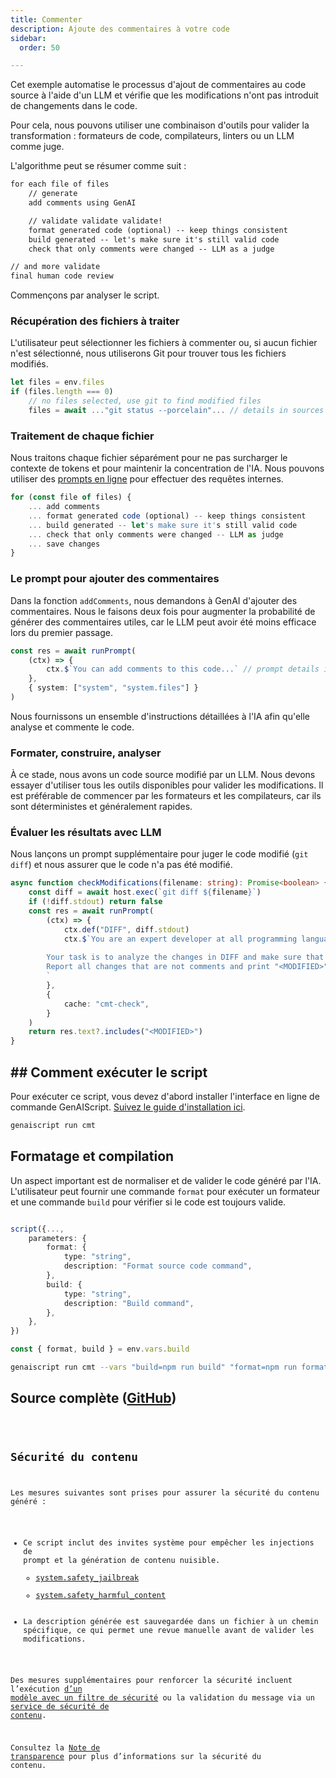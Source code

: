```yaml
---
title: Commenter
description: Ajoute des commentaires à votre code
sidebar:
  order: 50

---
```



Cet exemple automatise le processus d'ajout de commentaires au code source à l'aide d'un LLM
et vérifie que les modifications n'ont pas introduit de changements dans le code.

Pour cela, nous pouvons utiliser une combinaison d'outils pour valider la transformation : formateurs de code,
compilateurs, linters ou un LLM comme juge.

L'algorithme peut se résumer comme suit :

```txt
for each file of files
    // generate
    add comments using GenAI

    // validate validate validate!
    format generated code (optional) -- keep things consistent
    build generated -- let's make sure it's still valid code
    check that only comments were changed -- LLM as a judge

// and more validate
final human code review
```

Commençons par analyser le script.

### Récupération des fichiers à traiter

L'utilisateur peut sélectionner les fichiers à commenter ou, si aucun fichier n'est sélectionné, nous utiliserons Git pour trouver tous les fichiers modifiés.

```ts
let files = env.files
if (files.length === 0)
    // no files selected, use git to find modified files
    files = await ..."git status --porcelain"... // details in sources
```

### Traitement de chaque fichier

Nous traitons chaque fichier séparément pour ne pas surcharger le contexte de tokens et pour maintenir la concentration de l'IA. Nous pouvons utiliser des [prompts en ligne](../../reference/scripts/inline-prompts/) pour effectuer des requêtes internes.

```ts
for (const file of files) {
    ... add comments
    ... format generated code (optional) -- keep things consistent
    ... build generated -- let's make sure it's still valid code
    ... check that only comments were changed -- LLM as judge
    ... save changes
}
```

### Le prompt pour ajouter des commentaires

Dans la fonction `addComments`, nous demandons à GenAI d'ajouter des commentaires.
Nous le faisons deux fois pour augmenter la probabilité de générer des commentaires utiles,
car le LLM peut avoir été moins efficace lors du premier passage.

```ts
const res = await runPrompt(
    (ctx) => {
        ctx.$`You can add comments to this code...` // prompt details in sources
    },
    { system: ["system", "system.files"] }
)
```

Nous fournissons un ensemble d'instructions détaillées à l'IA afin qu'elle analyse et commente le code.

### Formater, construire, analyser

À ce stade, nous avons un code source modifié par un LLM. Nous devons essayer d'utiliser tous les outils disponibles pour valider les modifications. Il est préférable de commencer par les formateurs et les compilateurs, car ils sont déterministes et généralement rapides.

### Évaluer les résultats avec LLM

Nous lançons un prompt supplémentaire pour juger le code modifié (`git diff`) et nous assurer que le code n'a pas été modifié.

```ts
async function checkModifications(filename: string): Promise<boolean> {
    const diff = await host.exec(`git diff ${filename}`)
    if (!diff.stdout) return false
    const res = await runPrompt(
        (ctx) => {
            ctx.def("DIFF", diff.stdout)
            ctx.$`You are an expert developer at all programming languages.
        
        Your task is to analyze the changes in DIFF and make sure that only comments are modified. 
        Report all changes that are not comments and print "<MODIFIED>".
        `
        },
        {
            cache: "cmt-check",
        }
    )
    return res.text?.includes("<MODIFIED>")
}
```

## ## Comment exécuter le script

Pour exécuter ce script, vous devez d'abord installer l'interface en ligne de commande GenAIScript. [Suivez le guide d'installation ici](https://microsoft.github.io/genaiscript/getting-started/installation).

```sh
genaiscript run cmt
```

## Formatage et compilation

Un aspect important est de normaliser et de valider le code généré par l'IA. L'utilisateur peut fournir une commande `format` pour exécuter un formateur
et une commande `build` pour vérifier si le code est toujours valide.

```ts

script({...,
    parameters: {
        format: {
            type: "string",
            description: "Format source code command",
        },
        build: {
            type: "string",
            description: "Build command",
        },
    },
})

const { format, build } = env.vars.build
```

```sh
genaiscript run cmt --vars "build=npm run build" "format=npm run format"
```

## Source complète ([GitHub](https://github.com/microsoft/genaiscript/blob/main/samples/sample/genaisrc/samples/cmt.genai.mts))

<Code code={source} wrap={true} lang="ts" title="cmt.genai.mts" />

## Sécurité du contenu

Les mesures suivantes sont prises pour assurer la sécurité du contenu généré :

* Ce script inclut des invites système pour empêcher les injections de prompt et la génération de contenu nuisible.
  * [system.safety\_jailbreak](../../reference/scripts/system#systemsafety_jailbreak/)
  * [system.safety\_harmful\_content](../../reference/scripts/system#systemsafety_harmful_content/)
* La description générée est sauvegardée dans un fichier à un chemin spécifique, ce qui permet une revue manuelle avant de valider les modifications.

Des mesures supplémentaires pour renforcer la sécurité incluent l’exécution [d’un modèle avec un filtre de sécurité](https://learn.microsoft.com/en-us/azure/ai-services/openai/concepts/content-filter?tabs=warning%2Cuser-prompt%2Cpython-new)
ou la validation du message via un [service de sécurité de contenu](../../reference/scripts/content-safety/).

Consultez la [Note de transparence](../../reference/transparency-note/) pour plus d’informations sur la sécurité du contenu.
